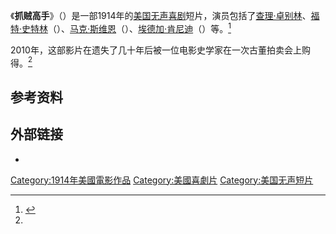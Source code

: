 {{Link style|time=2015-12-11T11:12:23+00:00}}
{{Infobox film
  | name = 抓贼高手<br/>A Thief Catcher
  | image = 
  | imagesize= 
  | caption = 
  | director =  [[:en:Ford_Sterling|福特·史特林]]
  | producer = [[:en:Mack_Sennett|马克·森内特]]
  | writer = 
  | starring = [[:en:Ford_Sterling|福特·史特林]]<br>[[:en:Mack_Swain|马克·斯维恩]]<br>[[:en:Edgar_Kennedy|埃德加·肯尼迪]]<br>[[查理·卓别林|查理·卓别林]]
  | music =
  | cinematography = 
  | editing =
  | distributor = [[:en:Keystone_Studios|Keystone Studios]]
  | released = 1914年2月19日
  | runtime = 10分钟
  | language =[[英语|英语]]（原名）
  | country  = {{USA}}
  | budget =
  | preceded by =
  | followed by =
  }}

《'''抓贼高手'''》（{{lang-en|'''A Thief Catcher'''}}）是一部1914年的[[美国|美国]][[默片|无声]][[喜剧|喜剧]]短片，演员包括了[[查理·卓别林|查理·卓别林]]、[[:en:Ford_Sterling|福特·史特林]]（{{lang|en|Ford Sterling}}）、[[:en:Mack_Swain|马克·斯维恩]]（{{lang|en|Mack Swain}}）、[[:en:Edgar_Kennedy|埃德加·肯尼迪]]（{{lang|en|Edgar Kennedy}}）等。<ref name="ifeng">{{cite web|url=http://ent.ifeng.com/movie/news/occident/detail_2010_07/16/1783404_0.shtml|title=卓别林遗失喜剧重见天日 《抓贼高手》将上影展|publisher=凤凰网|date=2010-07-16|accessdate=2010-07-18|archive-date=2010-07-19|archive-url=https://web.archive.org/web/20100719174821/http://ent.ifeng.com/movie/news/occident/detail_2010_07/16/1783404_0.shtml|dead-url=no}}</ref>

2010年，这部影片在遗失了几十年后被一位电影史学家在一次古董拍卖会上购得。<ref name="ifeng" />

== 参考资料 ==
{{reflist}}

== 外部链接 ==
*{{Imdb title|id=0470941|title=抓贼高手}}

{{Charlie Chaplin}}
{{电影小作品}}
{{DEFAULTSORT:Thief Catcher, A}}
[[Category:1914年美國電影作品|Category:1914年美國電影作品]]
[[Category:美國喜劇片|Category:美國喜劇片]]
[[Category:美国无声短片|Category:美国无声短片]]